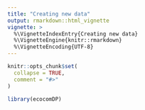 ```yaml
---
title: "Creating new data"
output: rmarkdown::html_vignette
vignette: >
  %\VignetteIndexEntry{Creating new data}
  %\VignetteEngine{knitr::rmarkdown}
  %\VignetteEncoding{UTF-8}
---
```


```r
knitr::opts_chunk$set(
  collapse = TRUE,
  comment = "#>"
)
```

```r
library(ecocomDP)
```
